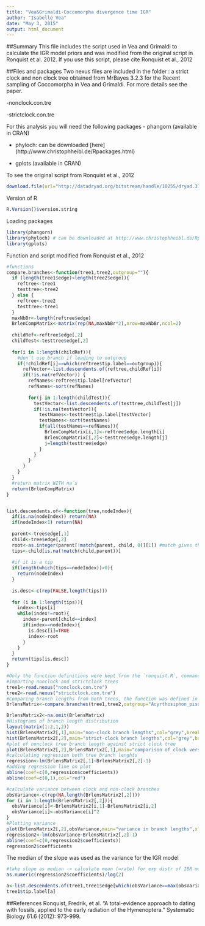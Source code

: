 ```yaml
---
title: "Vea&Grimaldi-Coccomorpha divergence time IGR"
author: "Isabelle Vea"
date: "May 3, 2015"
output: html_document
---
```

##Summary
This file includes the script used in Vea and Grimaldi to calculate the IGR model priors and was modified from the original script in Ronquist et al. 2012. If you use this script, please cite Ronquist et al., 2012


##Files and packages
Two nexus files are included in the folder : a strict clock and non clock tree obtained from MrBayes 3.2.3 for the Recent sampling of Coccomorpha in Vea and Grimaldi. For more details see the paper.

  -nonclock.con.tre
  
  -strictclock.con.tre
  
For this analysis you will need the following packages
  - phangorn (available in CRAN)
  
  - phyloch: can be downloaded [here] (http://www.christophheibl.de/Rpackages.html)
  
  - gplots (available in CRAN)

To see the original script from Ronquist et al., 2012

```r
download.file(url="http://datadryad.org/bitstream/handle/10255/dryad.37785/R-Scripts_PriorFitting-RelaxedClockModels.r?sequence=1", destfile="ronquist.R", method="curl")
```

Version of R
```r
R.Version()$version.string
```

Loading packages
```r
library(phangorn)
library(phyloch) # can be downloaded at http://www.christophheibl.de/Rpackages.html
library(gplots)
```

Function and script modified from Ronquist et al., 2012
```r
#functions
compare.branches<-function(tree1,tree2,outgroup=""){
  if (length(tree1$edge)<length(tree2$edge)){
    reftree<-tree1
    testtree<-tree2
  } else {
    reftree<-tree2
    testtree<-tree1
  }
  maxNbBr<-length(reftree$edge)
  BrlenCompMatrix<-matrix(rep(NA,maxNbBr*2),nrow=maxNbBr,ncol=2)
  
  childRef<-reftree$edge[,2]
  childTest<-testtree$edge[,2]
  
  for(i in 1:length(childRef)){
    #don´t use branch if leading to outgroup
    if(!childRef[i]==which(reftree$tip.label==outgroup)){
      refVector<-list.descendents.of(reftree,childRef[i])
      if(!is.na(refVector)) {              
        refNames<-reftree$tip.label[refVector]
        refNames<-sort(refNames)
        
        for(j in 1:length(childTest)){
          testVector<-list.descendents.of(testtree,childTest[j])
          if(!is.na(testVector)){
            testNames<-testtree$tip.label[testVector]
            testNames<-sort(testNames)
            if(all(testNames==refNames)){
              BrlenCompMatrix[i,1]<-reftree$edge.length[i]
              BrlenCompMatrix[i,2]<-testtree$edge.length[j]
              j=length(testtree$edge)
            }
          }
        }
      }          
    }        
  } 
  #return matrix WITH na´s
  return(BrlenCompMatrix)     
}


list.descendents.of<-function(tree,nodeIndex){
  if(is.na(nodeIndex)) return(NA)
  if(nodeIndex<1) return(NA)
  
  parent<-tree$edge[,1]
  child<-tree$edge[,2]
  root<-as.integer(parent[!match(parent, child, 0)][1]) #match gives the positions at which the entries of the parent vector occur in the child vector. If =0, then no match and =root node
  tips<-child[is.na(!match(child,parent))]
  
  #if it is a tip
  if(length(which(tips==nodeIndex))>0){
    return(nodeIndex)
  }
  
  is.desc<-c(rep(FALSE,length(tips)))
  
  for (i in 1:length(tips)){
    index<-tips[i]
    while(index!=root){
      index<-parent[child==index]
      if(index==nodeIndex){
        is.desc[i]=TRUE
        index<-root
      }
    }
  }
  return(tips[is.desc])
}
```

```r
#Only the function definitions were kept from the `ronquist.R`, command lines were as follow:
#Importing nonclock and strictclock trees
tree1<-read.nexus("nonclock.con.tre")
tree2<-read.nexus("strictclock.con.tre")
#Comparing branch lengths from both trees, the function was defined in ronquist.R modified script
BrlensMatrix<-compare.branches(tree1,tree2,outgroup="Acyrthosiphon_pisum")
```

```r
BrlensMatrix2<-na.omit(BrlensMatrix)
#Histograms of branch length distribution
layout(matrix(1:2,1,2))
hist(BrlensMatrix2[,1],main="non-clock branch lengths",col="grey",breaks=20)
hist(BrlensMatrix2[,2],main="strict-clock branch lengths",col="grey",breaks=20)
#plot of nonclock tree branch length against strict clock tree
plot(BrlensMatrix2[,2],BrlensMatrix2[,1],main="comparison of clock versus non-clock branch lengths",xlab="strict-clock brlens",ylab="non-clock brlens",xlim=c(0,max(BrlensMatrix2)),ylim=c(0,max(BrlensMatrix2)))
#calculating regression both tree branch lenghts
regression<-lm(BrlensMatrix2[,1]~BrlensMatrix2[,2]-1)
#adding regression line on plot
abline(coef=c(0,regression$coefficients))
abline(coef=c(0,1),col="red")

#calculate variance between clock and non-clock branches
obsVariance<-c(rep(NA,length(BrlensMatrix2[,2])))
for (i in 1:length(BrlensMatrix2[,2])){
  obsVariance[i]<-BrlensMatrix2[i,1]-BrlensMatrix2[i,2]
  obsVariance[i]<-obsVariance[i]^2
}
#Plotting variance
plot(BrlensMatrix2[,2],obsVariance,main="variance in branch lengths",xlab="t[i]",ylab="(b[i]-t[i])^2")
regression2<-lm(obsVariance~BrlensMatrix2[,2]-1)
abline(coef=c(0,regression2$coefficients))
regression2$coefficients
```

The median of the slope was used as the variance for the IGR model

```r

#take slope as median -> calculate mean (=rate) for exp distr of IBR model
as.numeric(regression2$coefficients)/log(2)

a<-list.descendents.of(tree1,tree1$edge[which(obsVariance==max(obsVariance))+1,2])  #+1 because root branch was not sampled by function ?compare.branches?!
tree1$tip.label[a]

```


##References
Ronquist, Fredrik, et al. "A total-evidence approach to dating with fossils, applied to the early radiation of the Hymenoptera." Systematic Biology 61.6 (2012): 973-999.
